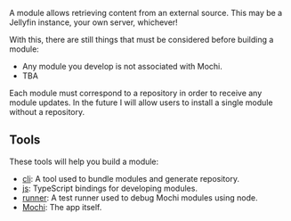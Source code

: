 A module allows retrieving content from an external source. This may be a Jellyfin instance, your own server, whichever!

With this, there are still things that must be considered before building a module:
* Any module you develop is not associated with Mochi.
* TBA

Each module must correspond to a repository in order to receive any module updates.
In the future I will allow users to install a single module without a repository.

## Tools

These tools will help you build a module:
* [cli](https://github.com/mochi-team/cli): A tool used to bundle modules and generate repository.
* [js](https://github.com/mochi-team/js): TypeScript bindings for developing modules.
* [runner](https://github.com/mochi-team/runner): A test runner used to debug Mochi modules using node.
* [Mochi](https://github.com/mochi-team/mochi): The app itself.